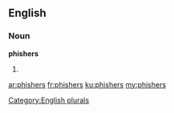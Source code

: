 ==English==

===Noun===
'''phishers'''

# {{plural of|phisher}}

[[Category:English plurals]]

[[ar:phishers]]
[[fr:phishers]]
[[ku:phishers]]
[[my:phishers]]